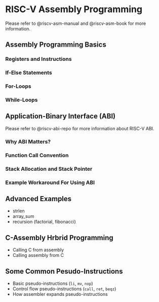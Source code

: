 # RISC-V Assembly Programming

::: {.callout-note}
Please refer to @riscv-asm-manual and @riscv-asm-book for more information.
:::

## Assembly Programming Basics

### Registers and Instructions

### If-Else Statements

### For-Loops

### While-Loops

## Application-Binary Interface (ABI) {#sec-riscv-abi}

::: {.callout-note}
Please refer to @riscv-abi-repo for more information about RISC-V ABI.
:::

### Why ABI Matters?

### Function Call Convention

### Stack Allocation and Stack Pointer

### Example Workaround For Using ABI

## Advanced Examples

- strlen
- array_sum
- recursion (factorial, fibonacci)

## C-Assembly Hrbrid Programming

- Calling C from assembly
- Calling assembly from C
 
## Some Common Pesudo-Instructions

- Basic pseudo-instructions (`li`, `mv`, `nop`)
- Control flow pseudo-instructions (`call`, `ret`, `beqz`)
- How assembler expands pseudo-instructions
